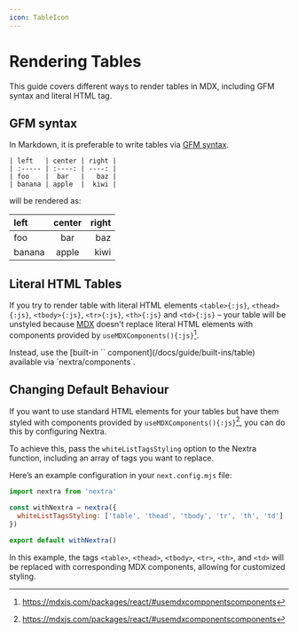 ```yaml
---
icon: TableIcon
---
```



# Rendering Tables

This guide covers different ways to render tables in MDX, including GFM syntax
and literal HTML tag.

## GFM syntax

In Markdown, it is preferable to write tables via
[GFM syntax](https://github.github.com/gfm/#tables-extension-).

```mdx filename="MDX"
| left   | center | right |
| :----- | :----: | ----: |
| foo    |  bar   |   baz |
| banana | apple  |  kiwi |
```

will be rendered as:

| left   | center | right |
| :----- | :----: | ----: |
| foo    |  bar   |   baz |
| banana | apple  |  kiwi |

## Literal HTML Tables

If you try to render table with literal HTML elements `<table>{:js}`,
`<thead>{:js}`, `<tbody>{:js}`, `<tr>{:js}`, `<th>{:js}` and `<td>{:js}` – your
table will be unstyled because
[MDX](https://mdxjs.com/docs/using-mdx/#components) doesn't replace literal HTML
elements with components provided by `useMDXComponents(){:js}`[^1].

<Callout>
  Instead, use the [built-in `<Table>` component](/docs/guide/built-ins/table)
  available via `nextra/components`.
</Callout>

## Changing Default Behaviour

If you want to use standard HTML elements for your tables but have them styled
with components provided by `useMDXComponents(){:js}`[^1], you can do this by
configuring Nextra.

To achieve this, pass the `whiteListTagsStyling` option to the Nextra function,
including an array of tags you want to replace.

Here’s an example configuration in your `next.config.mjs` file:

```js filename="next.config.mjs" {4}
import nextra from 'nextra'

const withNextra = nextra({
  whiteListTagsStyling: ['table', 'thead', 'tbody', 'tr', 'th', 'td']
})

export default withNextra()
```

In this example, the tags `<table>`, `<thead>`, `<tbody>`, `<tr>`, `<th>`, and
`<td>` will be replaced with corresponding MDX components, allowing for
customized styling.

[^1]: https://mdxjs.com/packages/react/#usemdxcomponentscomponents
